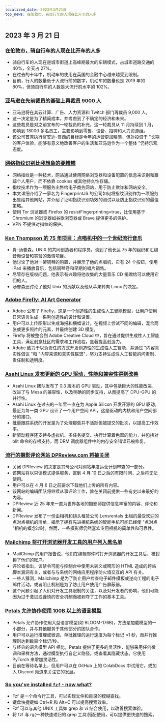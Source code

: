 ```yaml
---
localized_date: 2023年3月21日
top_news: 在伦敦市，骑自行车的人现在比开车的人多
---
```




<CallToAction />

<Steps>

## 2023 年 3 月 21 日

### [在伦敦市，骑自行车的人现在比开车的人多](https://www.forbes.com/sites/carltonreid/2023/03/01/cyclists-now-outnumber-motorists-in-city-of-london/?ref=hackernewsgpt.com)

- 骑自行车的人现在是城市街道上高峰期最大的车辆模式，占城市道路交通的 40%，全天占 27%。
- 在过去的十年中，机动车的使用在英国的金融中心越来越受到限制。
- 目前，行人的数量低于大流行前的数字，机动车的数量也是 2019 年的 80%，但骑自行车的人数是大流行前水平的 102%。

### [亚马逊在先前裁员的基础上再裁员 9000 人](https://www.cnbc.com/2023/03/20/amazon-layoffs-company-to-cut-off-9000-more-workers.html?ref=hackernewsgpt.com)

- 亚马逊将在其云计算、广告、人力资源和 Twitch 部门再裁员 9,000 人。
- 这一决定是为了精简成本，并考虑到了不确定的经济和未来。
- 这些裁员是对之前宣布的一轮裁员的补充，这一轮裁员从 11 月持续到 1 月，影响到 18000 多名员工，主要影响到零售、设备、招聘和人力资源组。
- 该公司首席执行官安迪-贾西的目标是今年的运营更加精简，但对投资于 "长期的客户体验，能够有意义地改善客户的生活和亚马逊作为一个整体 "仍持乐观态度。

### [网络指纹识别比我想象的要糟糕](https://www.bitestring.com/posts/2023-03-19-web-fingerprinting-is-worse-than-I-thought.html?ref=hackernewsgpt.com)

- 网络指纹是一种技术，网站通过使用网络浏览器和设备配置的信息来识别和跟踪个人用户，而不依靠 cookies 或其他持久性存储。
- 指纹技术作为一项服务出售给电子商务网站，用于防止欺诈和网站安全。
- 本文详细介绍了一家名为 FingerprintJS 的公司如何将指纹识别作为一项服务出售给其他网站，并介绍了证明指纹识别功效的测试以及防止指纹识别的最佳策略。
- 使用 Tor 浏览器或 Firefox 的 resistFingerprinting=true，比使用基于 Chromium 的浏览器如谷歌浏览器或 Brave 提供更多的保护。
- VPN 不提供对指纹的保护。

### [Ken Thompson 的 75 年项目：点唱机中的一个世纪流行音乐](https://www.youtube.com/watch?v=kaandEt_pKw&ref=hackernewsgpt.com)

- 肯-汤普森，UNIX 的共同创造者和程序员，谈到了他长达 75 年的组织和汇编音频设备和实验的激情项目。
- 他讨论了他对一架钢琴的购置，并展示了他的点唱机，它有 24 个按钮，使用 iPad 来播放音乐，包括钢琴卷和早期的唱片销售。
- 尽管存在版权问题，他表示有兴趣将他收集的大量音乐 CD 捐赠给可以使用它们的人。
- 汤普森还讨论了他对 Unix 的贡献以及他从苹果转向 Linux 的决定。

### [Adobe Firefly: AI Art Generator](https://www.adobe.com/sensei/generative-ai/firefly.html?ref=hackernewsgpt.com)

- Adobe 公布了 Firefly，这是一个创造性的生成性人工智能模型，让用户使用日常语言生成一系列创造性的设计和设置。
- 用户可以上传图形以生成海报和横幅设计，在视频上尝试不同的编辑，混合两张或更多照片的元素，并最终创建 3D 模型。
- Firefly 将被整合到 Adobe Creative Cloud 中，旨在通过提供生成性人工智能工具，满足创意社区的需求和工作流程，显著提高创造力。
- Adobe 致力于以负责任的方式开发创造性的生成性人工智能，并通过 "内容真实性倡议 "和 "内容来源和真实性联盟"，努力支持生成性人工智能的问责制、责任制和透明度。

### [Asahi Linux 发布更新的 GPU 驱动，性能和兼容性得到改善](https://asahilinux.org/2023/03/road-to-vulkan/?ref=hackernewsgpt.com)

- Asahi Linux 团队发布了 0.3 版本的 GPU 驱动，其中包括巨大的性能改进，改进了与 Mesa 的兼容性，以及明确的同步支持，从而提高了 CPU-GPU 的并行性。
- Asahi Linux 在过去的一年里一直在为 Apple Silicon 开发开源的 GPU 驱动，最近为每一类 GPU 设计了一个用户空间 API，这是驱动的内核和用户空间部分的接口。
- 批量跟踪系统的开发是为了处理那些并不活跃但被提交的批次，以提高工作效率。
- 新驱动程序还支持多虚拟机、多任务提交、执行计算着色器的能力，并包括对 blit 命令的存根支持，而 DRM 调度器组件中的内存安全错误已被修复。

### [流行的摄影评论网站 DPReview.com 将被关闭](https://www.dpreview.com/news/5901145460/dpreview-com-to-close?ref=hackernewsgpt.com)

- 关闭 DPReview 的决定是其母公司对网站年度运营计划审查的一部分。
- 该网站将以只读模式提供服务，直到 4 月 10 日之后的有限时间，之后将无法使用。
- 用户可以在 4 月 6 日之前要求下载他们上传的所有内容。
- 该网站的编辑团队将继续从事评论工作，旨在关闭前提供一些有史以来最好的内容。
- DPReview 近 25 年来一直为世界各地的摄影师提供信息丰富的内容、评论和新闻。
- DPReview 发布了一份由相机和镜头租赁公司 Lensrentals 出租的最受欢迎的点对点相机的清单，揭示了拥有先进相机系统的智能手机可能已经使 "点对点 "相机的概念过时。然而，一些摄影师仍然喜欢专用相机的简单性和可靠性。

### [Mailchimp 将打开浏览器开发工具的用户列入黑名单](http://news.ycombinator.com/item?id=35235732&ref=hackernewsgpt.com)

- MailChimp 的用户报告说，他们在编辑邮件时打开浏览器的开发工具后，被封锁了他们的账户。
- 评论者指出，该禁令可能与控制台中使用未转义或畸形的 HTML 造成的跨站脚本漏洞有关，或者与与系统的网络应用程序防火墙交互的 API 有关。
- 一些人猜测，Mailchimp 是为了防止用户检查电子邮件模板或逆向工程的电子邮件活动，或者阻止机制是为了防止用户使用广告屏蔽器。
- 这个问题引起了人们对开发工具限制的关注，以及对开发者的影响，他们可能因为过于激进或谨慎的安全机制而被剥夺了工作的基本工具。

### [Petals 允许协作使用 100B 以上的语言模型](https://petals.ml/?ref=hackernewsgpt.com)

- Petals 允许协作使用大型语言模型(如 BLOOM-176B)，方法是加载模型的一小部分，并与其他服务于其他部分的团队合作。
- 用户可以运行推理或微调，单批推理的运行速度为每个标记 ≈1 秒，而并行推理则达到数百个标记/秒。
- 与经典的语言模型 API 相比，Petals 提供了更多的灵活性，能够采用任何微调和采样方法，通过模型执行自定义路径，或查看其隐藏状态。它使用 PyTorch 来增加灵活性。
- 目前在等待名单上，但用户可以在 GitHub 上的 ColabDocs 中试用它，或加入 Discord 频道来关注它的发展。

### [So you've installed `fzf` - now what?](https://andrew-quinn.me/fzf/?ref=hackernewsgpt.com)

- Fzf 是一个命令行工具，可以实现文件和目录的模糊查找。
- 键盘快捷键如 Ctrl+R 和 Alt+C 可以提高搜索效率。
- Fzf 可以与其他 UNIX 工具如 grep 和 vi 结合使用，以改善搜索体验。
- 将 fzf 与 rg(一种快速递归的 grep 工具)搭配使用，可以提供更快速的搜索。

</Steps>
